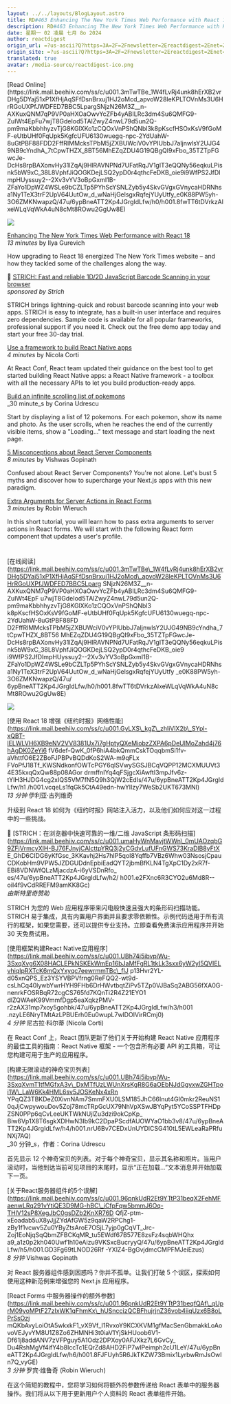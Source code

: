 ```yaml
---
layout: ../../layouts/BlogLayout.astro
title: RD#463 Enhancing The New York Times Web Performance with React 18
description: RD#463 Enhancing The New York Times Web Performance with React 18
date: 星期一 02 凌晨 七月 8o 2024
author: reactdigest
origin_url: =?us-ascii?Q?https=3A=2F=2Fnewsletter=2Ereactdigest=2Enet=2Fp=2Fenhancing-new-york-times-?= =?us-ascii?Q?web-performance-react-18?=
origin_site: =?us-ascii?Q?https=3A=2F=2Fnewsletter=2Ereactdigest=2Enet=2Fp=2Fenhancing-new-york-times-?= =?us-ascii?Q?web-performance-react-18?=
translated: true
avatar: /media-source/reactdigest-ico.png
---
```



<Reference client:only="react" title="RD#463 Enhancing The New York Times Web Performance with React 18" url="=?us-ascii?Q?https=3A=2F=2Fnewsletter=2Ereactdigest=2Enet=2Fp=2Fenhancing-new-york-times-?= =?us-ascii?Q?web-performance-react-18?=" />

<Detail client:only="react">
	[Read Online](https://link.mail.beehiiv.com/ss/c/u001.3mTwTBe_1W4fLvRj4unk8hErXB2vrDHg5DYaj51xP1XfHjAqSFfDsnBrxuj1HJ2oMcd_apvoW28leKPLTOVnMs3U6HrRGoUXPfJWDFED7BBC5LpargSNjzN26M3Z__n-AXKuxQNM7qP9VP0aHXOaOwvYcZFb4yABILRc3dm4Su6QMFG9-ZuIWt4EpFu7wjT8GdeIod5TAlZwyZ4nwL79d5un2Q-pm9maKbbhhyzvTjG8KGlXKo1zCQOxVnPShQNbl3k8pKscfHSOxKsV9fGoMF-eUtbUHf0FqUpk5KgfcUFU6130wuegq-npc-2YdUahW-8uGtPBF88FDD2FffRIMMcksTPbM5jZXBUWciV0vYPIUbbJ7aIjnwlsY2UJG49NB9cYndhA_7tCpwTHZX_8BT56MhEZqZDU4G19QBgQI9xFbo_35TZTpFGwcJe-DcHs8rpBAXonvHy31lZqAj9HlRAVNPNd7UFatRqJV1gIT3eQQNy56eqkuLPisnk5bW9xC_38L8VphfJiQOGKDejLSQ2ypD0r4qthcFeDKB_oie9i9WfPS2JfDImpHUyssuy2--2Xv3vYV3oBpGxmI1B-ZFaYo1DpWZ4WSLe9bCZLTp5PYhScYSNLZyb5y4SkvGVgxGVnycaHDRNhsa1Ny1TeX3trF2UpV64UutOw_d_wNaHjGelsgxRqfejYUyUtfy_e0K88PW5yh-3O6ZMKNwapzQ/47u/6ypBneATT2Kp4JGrgIdLfw/h0/h001.8fwTT6tDVrkzAlxeWLqVqWkA4uN8cMt8ROwu2GgUw8E)

![](https://link.mail.beehiiv.com/ss/o/u001.Btu2bd7uwPPtNpvEhFUmtA/47u/6ypBneATT2Kp4JGrgIdLfw/ho.gif)

[Enhancing The New York Times Web Performance with React 18](https://link.mail.beehiiv.com/ss/c/u001.GyLXS_kgZ_zhliVlX2b_SYpl-xQBT-lELWLVH6XB9eNV2VV8381Ux7i7gHptyQXeMiobzZXPA6pDeUlMoZahd4j76hAgDK0ZeYi6fV6def-QwK_0fP6hiA4bkQmmCskTOqqbmSi1fv-aVhttfO6E2ZBoFJPBPvBQDdKoS2WA-m9qFLxFVoPfJ18Tf_KWSNdkonfOWTcPGY6qlSVwySGSJBCqVQPP12MCXMUUVt34E35kxqQxQw88p08AGordrmffnIYq4qFSjgcXiAwftI3mpJfv6z-tYIH3HJDG4cg2xIQS5VM7fN5Q9h3QjW2cEdIs/47u/6ypBneATT2Kp4JGrgIdLfw/h1/h001.vcqeLs1fqGk5CtA49edn-hwYlIzy7WeSb2UKT673MNI)  
_13 minutes_ by Ilya Gurevich

How upgrading to React 18 energized The New York Times website – and how they tackled some of the challenges along the way.

🎹 [STRICH: Fast and reliable 1D/2D JavaScript Barcode Scanning in your browser](https://link.mail.beehiiv.com/ss/c/u001.umaHyWnMavjtWWn_0mUAOzqbG9ZFjVrmcyXIH-BJ76FJnyjCAlcttpYRQ3j2yCGdvLufUFnGWS73KraDlB8yFtXE_GhD6CIDG6yKfGsc_3KKavhj2Hs7hIP5qoI8Yqffb7VBz6Whw03NsosjCpauCDKobHm9VPW5JZDGUDdnEpbiEadQYT2jbmBfKLN4TgXpC1Dy2xR7f-EBi8VDNWfQLzMjacdzA-i6yVSDnRfo_es/47u/6ypBneATT2Kp4JGrgIdLfw/h2/h001.e2FXnc6R3CYO2u6Md8R--oiI4f9vCdRREFM9amKK8Gc)  
_sponsored by Strich_

STRICH brings lightning-quick and robust barcode scanning into your web apps. STRICH is easy to integrate, has a built-in user interface and requires zero dependencies. Sample code is available for all popular frameworks, professional support if you need it. Check out the free demo app today and start your free 30-day trial.

[Use a framework to build React Native apps](https://link.mail.beehiiv.com/ss/c/u001.UBh74i5ibvpiWu-3SxqXvg6X08HACLEPkNSKEkWmEp16bJaMfFgRL1tkLk3sxx6yW2yI5QVIELvhiqIpRXTcK6mQxYxyqc7eewrmmTBc_fIJp13Hvr2YL-d05xnQPS_Ez3YSYVBPVfrng0ReFQQ2-wt9d-csLhCq40lywbYwrHYH9FHb6DrHWvtbqtZiPv5TZp0VJBaSq2ABG56fXA0G-nenrkFOSRBqR72cgCS765fd7KQnTi2R4Z21EYO1dlZQWAeK99VmmfDgp5eaXqkzPMV-r2zAX31mp7xoy5gohbk/47u/6ypBneATT2Kp4JGrgIdLfw/h3/h001.nzyLE6NryTMtAzLPBUErh0Eu0wupL7wlDOIVirRCmj0)  
_4 minutes_ by Nicola Corti

At React Conf, React team updated their guidance on the best tool to get started building React Native apps: a React Native framework - a toolbox with all the necessary APIs to let you build production-ready apps.

[Build an infinite scrolling list of pokemons](https://link.mail.beehiiv.com/ss/c/u001.UBh74i5ibvpiWu-3SxqXvmT1tfMGfxA3v_DxMTfUzLWUnXrsKgR8G6aOEbNJdGgyxwZGHTpoi1W_LaW6Kk4HML6sv5JOSKeNx4xRnYPqQZ3TBKDeZ0XivnNAm7SmmFXU0LSM185JhC66Inut4GI0mkr2ReuNS10qJjCwpywouDov5Zoj78mcTRpGcUX79NhVpXSwJBYqPyt5YCoSSPTFHDpZSN0PPp6qCvLeeUKTWkNUjlZu3dzi9okCpKp_Biw6Vp1X8T6sgkXDHwN3Ib9kC2DpaPScdfAUOWYaO1bb3v8/47u/6ypBneATT2Kp4JGrgIdLfw/h4/h001.nrU6Bv7CEDxUnUYDlCSG410tL5EWLeaRaPRfuNXj7AQ)  
_30 minute_s by Corina Udrescu

Start by displaying a list of 12 pokemons. For each pokemon, show its name and photo. As the user scrolls, when he reaches the end of the currently visible items, show a "Loading..." text message and start loading the next page.

[5 Misconceptions about React Server Components](https://link.mail.beehiiv.com/ss/c/u001.96pnkUdR2Et9YTtP31beqX2FehMFaenwLRq291vYtiQE3D9MG-hBC_iCfpFqw5bmmJ6Oq-THlV12sP8XegJbC0gsDZb2KnXR76DQfjZ-ptm-xEoadab5uX8yJjjZYdAfGW5z9qaW2RPChg1-zBy1f1vcwv5Zu0YByZtsAroE7OSjL7yjp0gCqVT_Jrc-Zoj1EoNjqSqQbmZFBCKqMR_tu5EWdf67B577E8zsFz4sqbWHQhxa9_a1z0p2kh040Uwf1h10eAizu9VKSxcBucryyQ/47u/6ypBneATT2Kp4JGrgIdLfw/h5/h001.GD3Fg69tLNOD26Rf-YXlZ4-BgGvjdmcCMPFMJeiEzus)  
_8 minutes_ by Vishwas Gopinath

Confused about React Server Components? You're not alone. Let's bust 5 myths and discover how to supercharge your Next.js apps with this new paradigm.

[Extra Arguments for Server Actions in React Forms](https://link.mail.beehiiv.com/ss/c/u001.96pnkUdR2Et9YTtP31beqfQAf_qUprM09yoMPtF27zIxWK1qFhmKx_hUSnccizQCBFhujrjnZ36vob4iiqUzx6B8oLPrSsOzjmQKbAvyLoiOtA5wkxkF1_vX9Vf_I1RvxoY9KCXKVM1gfMacSenGbmakkLoAovoVEJyvYM8U1Z8Zo6ZHMNHi3t0iaV1YjSkHUoob6V1-Df61j8addANV7zVFPguy5A1Odz2DPXoy0AFJXkz7L6GvCy_Du4RshMgVf4ifY4b8IccTc1EQrZd8AHD2FiP7wIPeimph2cU1LeY/47u/6ypBneATT2Kp4JGrgIdLfw/h6/h001.8FJFUyh5R6JkTKZW73Bmix1LyrbwRmJsOwIn7Q_vyGE)  
_3 minutes_ by Robin Wieruch

In this short tutorial, you will learn how to pass extra arguments to server actions in React forms. We will start with the following React form component that updates a user's profile.

#
</Detail>

\[在线阅读]\(https://link.mail.beehiiv.com/ss/c/u001.3mTwTBe\_1W4fLvRj4unk8hErXB2vrDHg5DYaj51xP1XfHjAqSFfDsnBrxuj1HJ2oMcd\_apvoW28leKPLTOVnMs3U6HrRGoUXPfJWDFED7BBC5Lparg SNjzN26M3Z\_\_n-AXKuxQNM7qP9VP0aHXOaOwvYcZFb4yABILRc3dm4Su6QMFG9-ZuIWt4EpF u7wjT8GdeIod5TAlZwyZ4nwL79d5un2Q-pm9maKbbhhyzvTjG8KGlXKo1zCQOxVnPShQNbl3 k8pKscfHSOxKsV9fGoMF-eUtbUHf0FqUpk5KgfcUFU6130wuegq-npc-2YdUahW-8uGtPBF88FD D2FffRIMMcksTPbM5jZXBUWciV0vYPIUbbJ7aIjnwlsY2UJG49NB9cYndha\_7tCpwTHZX\_8BT56 MhEZqZDU4G19QBgQI9xFbo\_35TZTpFGwcJe-DcHs8rpBAXonvHy31lZqAj9HlRAVNPNd7UFatRqJV1gIT3eQQNy56eqkuLPisnk5bW9xC\_38L8VphfJiQOGKDejLSQ2ypD0r4qthcFeDKB\_oie9 i9WfPS2JfDImpHUyssuy2--2Xv3vYV3oBpGxmI1B-ZFaYo1DpWZ4WSLe9bCZLTp5PYhScYSNLZyb5y4SkvGVgxGVnycaHDRNhsa1Ny1TeX3trF2UpV64UutOw\_d\_wNaHjGelsgxRqfejYUyUtfy \_e0K88PW5yh-3O6ZMKNwapzQ/47u/ 6ypBneATT2Kp4JGrgIdLfw/h0/h001.8fwTT6tDVrkzAlxeWLqVqWkA4uN8cMt8ROwu2GgUw8E)

![](https://link.mail.beehiiv.com/ss/o/u001.Btu2bd7uwPPtNpvEhFUmtA/47u/6ypBneATT2Kp4JGrgIdLfw/ho.gif)

\[使用 React 18 增强《纽约时报》网络性能]\(https://link.mail.beehiiv.com/ss/c/u001.GyLXS\_kgZ\_zhliVlX2b\_SYpl-xQBT-lELWLVH6XB9eNV2VV8381Ux7i7gHptyQXeMiobzZXPA6pDeUlMoZahd4j76hAgDK0ZeYi6 fV6def-QwK\_0fP6hiA4bkQmmCskTOqqbmSi1fv-aVhttfO6E2ZBoFJPBPvBQDdKoS2WA-m9qFLx FVoPfJ18Tf\_KWSNdkonfOWTcPGY6qlSVwySGSJBCqVQPP12MCXMUUVt34E35kxqQxQw88p08AGor drmffnIYq4qFSjgcXiAwftI3mpJfv6z-tYIH3HJDG4cg2xIQS5VM7fN5Q9h3QjW2cEdIs/47u/6ypBneATT2Kp4JGrgIdLfw/h1 /h001.vcqeLs1fqGk5CtA49edn-hwYlIzy7WeSb2UKT673MNI)\
*13 分钟* 伊利亚·古列维奇

升级到 React 18 如何为《纽约时报》网站注入活力，以及他们如何应对这一过程中的一些挑战。

🎹 \[STRICH：在浏览器中快速可靠的一维/二维 JavaScript 条形码扫描]\(https://link.mail.beehiiv.com/ss/c/u001.umaHyWnMavjtWWn\_0mUAOzqbG9ZFjVrmcyXIH-BJ76FJnyjCAlcttpYRQ3j2yCGdvLufUFnGWS73KraDlB8yFtX E\_GhD6CIDG6yKfGsc\_3KKavhj2Hs7hIP5qoI8Yqffb7VBz6Whw03NsosjCpauCDKobHm9VPW5JZDGUDdnEpbiEadQYT2jbmBfKLN4TgXpC1Dy2xR7f-EBi8VDNWfQLzMjacdzA-i6yVSDnRfo\_ es/47u/6ypBneATT2Kp4JGrgIdLfw/h2/ h001.e2FXnc6R3CYO2u6Md8R--oiI4f9vCdRREFM9amKK8Gc)\
*由斯特里奇赞助*

STRICH 为您的 Web 应用程序带来闪电般快速且强大的条形码扫描功能。 STRICH 易于集成，具有内置用户界面并且要求零依赖性。示例代码适用于所有流行的框架，如果您需要，还可以提供专业支持。立即查看免费演示应用程序并开始 30 天免费试用。

\[使用框架构建React Native应用程序]\(https://link.mail.beehiiv.com/ss/c/u001.UBh74i5ibvpiWu-3SxqXvg6X08HACLEPkNSKEkWmEp16bJaMfFgRL1tkLk3sxx6yW2yI5QVIELvhiqIpRXTcK6mQxYxyqc7eewrmmTBc\_fIJ p13Hvr2YL-d05xnQPS\_Ez3YSYVBPVfrng0ReFQQ2-wt9d-csLhCq40lywbYwrHYH9FHb6DrHWvtbqtZiPv5TZp0VJBaSq2ABG56fXA0G-nenrkFOSRBqR72cgCS765fd7KQnTi2R4Z21EYO1 dlZQWAeK99VmmfDgp5eaXqkzPMV-r2zAX31mp7xoy5gohbk/47u/6ypBneATT2Kp4JGrgIdLfw/h3/h001 .nzyLE6NryTMtAzLPBUErh0Eu0wupL7wlDOIVirRCmj0)\
*4 分钟* 尼古拉·科尔蒂 (Nicola Corti)

在 React Conf 上，React 团队更新了他们关于开始构建 React Native 应用程序的最佳工具的指南：React Native 框架 - 一个包含所有必要 API 的工具箱，可让您构建可用于生产的应用程序。

\[构建无限滚动的神奇宝贝列表]\(https://link.mail.beehiiv.com/ss/c/u001.UBh74i5ibvpiWu-3SxqXvmT1tfMGfxA3v\_DxMTfUzLWUnXrsKgR8G6aOEbNJdGgyxwZGHTpoi1W\_LaW6Kk4HML6sv5JOSKeNx4xRn YPqQZ3TBKDeZ0XivnNAm7SmmFXU0LSM185JhC66Inut4GI0mkr2ReuNS10qJjCwpywouDov5Zoj78mcTRpGcUX79NhVpXSwJBYqPyt5YCoSSPTFHDpZSN0PPp6qCvLeeUKTWkNUjlZu3dzi9okCpKp\_ Biw6Vp1X8T6sgkXDHwN3Ib9kC2DpaPScdfAUOWYaO1bb3v8/47u/6ypBneATT2Kp4JGrgIdLfw/h4/h001.nrU6Bv7CEDxUnUYDlCSG410tL5EWLeaRaPRfuNXj7AQ)\
\_30 分钟\_s，作者：Corina Udrescu

首先显示 12 个神奇宝贝的列表。对于每个神奇宝贝，显示其名称和照片。当用户滚动时，当他到达当前可见项目的末尾时，显示“正在加载...”文本消息并开始加载下一页。

\[关于React服务器组件的5个误解]\(https://link.mail.beehiiv.com/ss/c/u001.96pnkUdR2Et9YTtP31beqX2FehMFaenwLRq291vYtiQE3D9MG-hBC\_iCfpFqw5bmmJ6Oq-THlV12sP8XegJbC0gsDZb2KnXR76D QfjZ-ptm-xEoadab5uX8yJjjZYdAfGW5z9qaW2RPChg1-zBy1f1vcwv5Zu0YByZtsAroE7OSjL7yjp0gCqVT\_Jrc-Zoj1EoNjqSqQbmZFBCKqMR\_tu5EWdf67B577E8zsFz4sqbWHQhx a9\_a1z0p2kh040Uwf1h10eAizu9VKSxcBucryyQ/47u/6ypBneATT2Kp4JGrgIdLfw/h5/h001.GD3Fg69tLNOD26Rf -YXlZ4-BgGvjdmcCMPFMJeiEzus)\
*8 分钟* Vishwas Gopinath

对 React 服务器组件感到困惑吗？你并不孤单。让我们打破 5 个误区，探索如何使用这种新范例来增强您的 Next.js 应用程序。

\[React Forms 中服务器操作的额外参数]\(https://link.mail.beehiiv.com/ss/c/u001.96pnkUdR2Et9YTtP31beqfQAf\_qUprM09yoMPtF27zIxWK1qFhmKx\_hUSnccizQCBFhujrjnZ36vob4iiqUzx6B8oLPrSsOzj mQKbAvyLoiOtA5wkxkF1\_vX9Vf\_I1RvxoY9KCXKVM1gfMacSenGbmakkLoAovoVEJyvYM8U1Z8Zo6ZHMNHi3t0iaV1YjSkHUoob6V1-Df61j8addANV7zVFPguy5A1Odz2DPXoy0AFJXkz7L6GvCy\_ Du4RshMgVf4ifY4b8IccTc1EQrZd8AHD2FiP7wIPeimph2cU1LeY/47u/6ypBneATT2Kp4JGrgIdLfw/h6/h001.8FJFUyh5R6JkTKZW73Bmix1LyrbwRmJsOwIn7Q\_vyGE)\
*3 分钟* 罗宾·维鲁奇 (Robin Wieruch)

在这个简短的教程中，您将学习如何将额外的参数传递给 React 表单中的服务器操作。我们将从以下用于更新用户个人资料的 React 表单组件开始。

#


